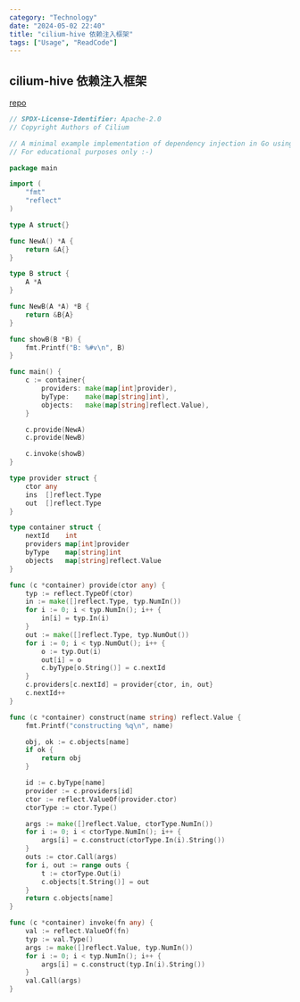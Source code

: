 ```yaml
---
category: "Technology"
date: "2024-05-02 22:40"
title: "cilium-hive 依赖注入框架"
tags: ["Usage", "ReadCode"]
---
```


## cilium-hive 依赖注入框架

[repo](https://github.com/cilium/hive)

```go
// SPDX-License-Identifier: Apache-2.0
// Copyright Authors of Cilium

// A minimal example implementation of dependency injection in Go using reflection.
// For educational purposes only :-)

package main

import (
	"fmt"
	"reflect"
)

type A struct{}

func NewA() *A {
	return &A{}
}

type B struct {
	A *A
}

func NewB(A *A) *B {
	return &B{A}
}

func showB(B *B) {
	fmt.Printf("B: %#v\n", B)
}

func main() {
	c := container{
		providers: make(map[int]provider),
		byType:    make(map[string]int),
		objects:   make(map[string]reflect.Value),
	}

	c.provide(NewA)
	c.provide(NewB)

	c.invoke(showB)
}

type provider struct {
	ctor any
	ins  []reflect.Type
	out  []reflect.Type
}

type container struct {
	nextId    int
	providers map[int]provider
	byType    map[string]int
	objects   map[string]reflect.Value
}

func (c *container) provide(ctor any) {
	typ := reflect.TypeOf(ctor)
	in := make([]reflect.Type, typ.NumIn())
	for i := 0; i < typ.NumIn(); i++ {
		in[i] = typ.In(i)
	}
	out := make([]reflect.Type, typ.NumOut())
	for i := 0; i < typ.NumOut(); i++ {
		o := typ.Out(i)
		out[i] = o
		c.byType[o.String()] = c.nextId
	}
	c.providers[c.nextId] = provider{ctor, in, out}
	c.nextId++
}

func (c *container) construct(name string) reflect.Value {
	fmt.Printf("constructing %q\n", name)

	obj, ok := c.objects[name]
	if ok {
		return obj
	}

	id := c.byType[name]
	provider := c.providers[id]
	ctor := reflect.ValueOf(provider.ctor)
	ctorType := ctor.Type()

	args := make([]reflect.Value, ctorType.NumIn())
	for i := 0; i < ctorType.NumIn(); i++ {
		args[i] = c.construct(ctorType.In(i).String())
	}
	outs := ctor.Call(args)
	for i, out := range outs {
		t := ctorType.Out(i)
		c.objects[t.String()] = out
	}
	return c.objects[name]
}

func (c *container) invoke(fn any) {
	val := reflect.ValueOf(fn)
	typ := val.Type()
	args := make([]reflect.Value, typ.NumIn())
	for i := 0; i < typ.NumIn(); i++ {
		args[i] = c.construct(typ.In(i).String())
	}
	val.Call(args)
}
```
